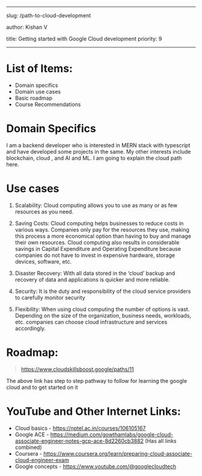 ﻿---

slug: /path-to-cloud-development

author: Kishan V

title: Getting started with Google Cloud development 
priority: 9

---
# List of Items:
- Domain specifics
- Domain use cases
- Basic roadmap
- Course Recommendations
# Domain Specifics
I am a backend developer who is interested in MERN stack with typescript and have developed some projects in the same. My other interests include blockchain, cloud , and AI and ML. I am going to explain the cloud path here.
# Use cases
1) Scalability: Cloud computing allows you to use as many or as few resources as you need. 

2) Saving Costs: Cloud computing helps businesses to reduce costs in various ways. Companies only pay for the resources they use, making this process a more economical option than having to buy and manage their own resources. Cloud computing also results in considerable savings in Capital Expenditure and Operating Expenditure because companies do not have to invest in expensive hardware, storage devices, software, etc. 

3) Disaster Recovery: With all data stored in the ‘cloud’ backup and recovery of data and applications is quicker and more reliable. 

4) Security: It is the duty and responsibility of the cloud service providers to carefully monitor security 

5) Flexibility: When using cloud computing the number of options is vast. Depending on the size of the organization, business needs, workloads, etc. companies can choose cloud infrastructure and services accordingly.
# Roadmap:

> <https://www.cloudskillsboost.google/paths/11>

The above link has step to step pathway to follow for learning the google cloud and to get started on it
# YouTube and Other Internet Links:
- Cloud basics - <https://nptel.ac.in/courses/106105167>
- Google ACE - <https://medium.com/gowthamlabs/google-cloud-associate-engineer-notes-gcp-ace-8d2260cb3882>  (Has all links combined)
- Coursera - <https://www.coursera.org/learn/preparing-cloud-associate-cloud-engineer-exam>
- Google concepts - <https://www.youtube.com/@googlecloudtech>


